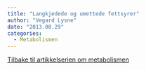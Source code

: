 ```yaml
---
title: "Langkjedede og umettede fettsyrer"
author: "Vegard Lysne"
date: "2013.08.29"
categories: 
  - Metabolismen
---
```


[Tilbake til artikkelserien om metabolismen](../../metabolismen.html)
